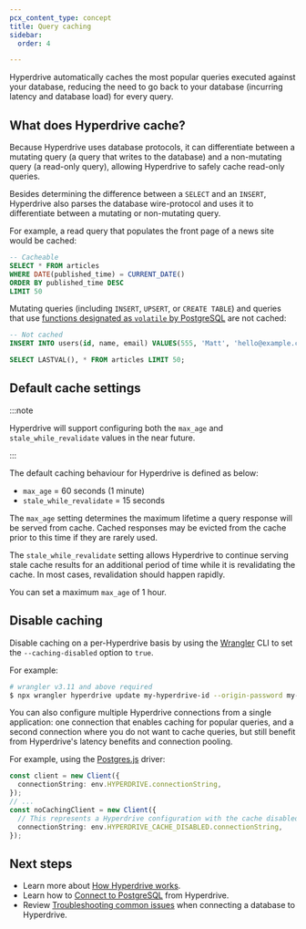 ```yaml
---
pcx_content_type: concept
title: Query caching
sidebar:
  order: 4

---
```


Hyperdrive automatically caches the most popular queries executed against your database, reducing the need to go back to your database (incurring latency and database load) for every query.

## What does Hyperdrive cache?

Because Hyperdrive uses database protocols, it can differentiate between a mutating query (a query that writes to the database) and a non-mutating query (a read-only query), allowing Hyperdrive to safely cache read-only queries.

Besides determining the difference between a `SELECT` and an `INSERT`, Hyperdrive also parses the database wire-protocol and uses it to differentiate between a mutating or non-mutating query.

For example, a read query that populates the front page of a news site would be cached:

```sql
-- Cacheable
SELECT * FROM articles
WHERE DATE(published_time) = CURRENT_DATE()
ORDER BY published_time DESC
LIMIT 50
```

Mutating queries (including `INSERT`, `UPSERT`, or `CREATE TABLE`) and queries that use [functions designated as `volatile` by PostgreSQL](https://www.postgresql.org/docs/current/xfunc-volatility.html) are not cached:

```sql
-- Not cached
INSERT INTO users(id, name, email) VALUES(555, 'Matt', 'hello@example.com');

SELECT LASTVAL(), * FROM articles LIMIT 50;
```

## Default cache settings

:::note


Hyperdrive will support configuring both the `max_age` and `stale_while_revalidate` values in the near future.


:::

The default caching behaviour for Hyperdrive is defined as below:

* `max_age` = 60 seconds (1 minute)
* `stale_while_revalidate` = 15 seconds

The `max_age` setting determines the maximum lifetime a query response will be served from cache. Cached responses may be evicted from the cache prior to this time if they are rarely used.

The `stale_while_revalidate` setting allows Hyperdrive to continue serving stale cache results for an additional period of time while it is revalidating the cache. In most cases, revalidation should happen rapidly.

You can set a maximum `max_age` of 1 hour.

## Disable caching

Disable caching on a per-Hyperdrive basis by using the [Wrangler](/workers/wrangler/install-and-update/) CLI to set the `--caching-disabled` option to `true`.

For example:

```sh
# wrangler v3.11 and above required
$ npx wrangler hyperdrive update my-hyperdrive-id --origin-password my-db-password --caching-disabled true
```

You can also configure multiple Hyperdrive connections from a single application: one connection that enables caching for popular queries, and a second connection where you do not want to cache queries, but still benefit from Hyperdrive's latency benefits and connection pooling.

For example, using the [Postgres.js](/hyperdrive/configuration/connect-to-postgres/) driver:

```ts
const client = new Client({
  connectionString: env.HYPERDRIVE.connectionString,
});
// ...
const noCachingClient = new Client({
  // This represents a Hyperdrive configuration with the cache disabled
  connectionString: env.HYPERDRIVE_CACHE_DISABLED.connectionString,
});
```

## Next steps

* Learn more about [How Hyperdrive works](/hyperdrive/configuration/how-hyperdrive-works/).
* Learn how to [Connect to PostgreSQL](/hyperdrive/configuration/connect-to-postgres/) from Hyperdrive.
* Review [Troubleshooting common issues](/hyperdrive/observability/troubleshooting/) when connecting a database to Hyperdrive.
